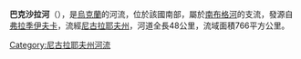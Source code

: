'''巴克沙拉河'''（{{lang-uk|Бакшала}}），是[[烏克蘭|烏克蘭]]的河流，位於該國南部，屬於[[南布格河|南布格河]]的支流，發源自[[弗拉季伊夫卡|弗拉季伊夫卡]]，流經[[尼古拉耶夫州|尼古拉耶夫州]]，河道全長48公里，流域面積766平方公里。

{{DEFAULTSORT:Бакшала}}
[[Category:尼古拉耶夫州河流|Category:尼古拉耶夫州河流]]


{{Ukraine-river-stub}}